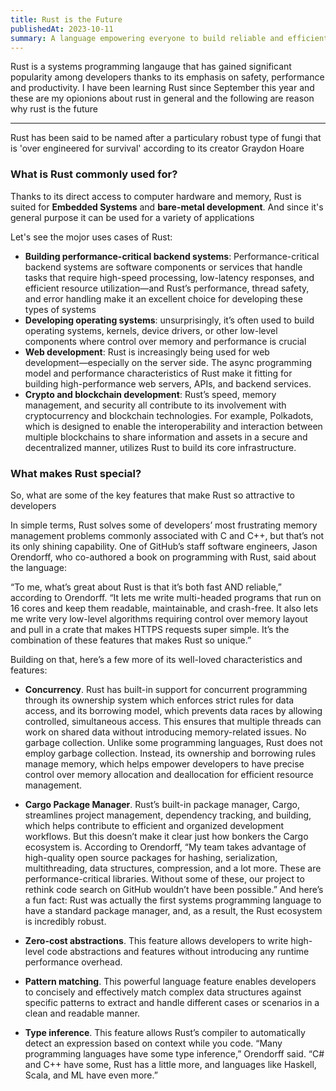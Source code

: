 ```yaml
---
title: Rust is the Future
publishedAt: 2023-10-11
summary: A language empowering everyone to build reliable and efficient software.
---
```


Rust is a systems programming langauge that has gained significant popularity among developers thanks to its emphasis on safety, performance and productivity.
I have been learning Rust since September this year and these are my opionions about rust in general and the following are reason why rust is the future

---

<Callout emoji="💡">
  Rust has been said to be named after a particulary robust type of fungi that
  is 'over engineered for survival' according to its creator Graydon Hoare
</Callout>

### What is Rust commonly used for?

Thanks to its direct access to computer hardware and memory, Rust is suited for
**Embedded Systems** and **bare-metal development**. And since it's general purpose it can be used for a variety of applications

Let's see the mojor uses cases of Rust:

- **Building performance-critical backend systems**: Performance-critical backend systems are software components or services that handle tasks that require high-speed processing, low-latency responses, and efficient resource utilization—and Rust’s performance, thread safety, and error handling make it an excellent choice
  for developing these types of systems
- **Developing operating systems**: unsurprisingly, it’s often used to build operating systems, kernels, device drivers, or other low-level components where control over memory and performance is crucial
- **Web development**: Rust is increasingly being used for web development—especially on the server side. The async programming model and performance characteristics of Rust make it fitting for building high-performance web servers, APIs, and backend services.
- **Crypto and blockchain development**: Rust’s speed, memory management, and security all contribute to its involvement with cryptocurrency and blockchain technologies. For example, Polkadots,
  which is designed to enable the interoperability and interaction
  between multiple blockchains to share information and assets in a secure and decentralized manner,
  utilizes Rust to build its core infrastructure.

### What makes Rust special?

So, what are some of the key features that make Rust so attractive to developers

In simple terms, Rust solves some of developers’ most frustrating memory
management problems commonly associated with C and C++, but that’s not its
only shining capability. One of GitHub’s staff software engineers, Jason Orendorff,
who co-authored a book on programming with Rust, said about the language:

“To me, what’s great about Rust is that it’s both fast AND reliable,”
according to Orendorff. “It lets me write multi-headed programs that run
on 16 cores and keep them readable, maintainable, and crash-free. It also
lets me write very low-level algorithms requiring control over memory layout
and pull in a crate that makes HTTPS requests super simple. It’s the combination
of these features that makes Rust so unique.”

Building on that, here’s a few more of its well-loved characteristics and features:

- **Concurrency**. Rust has built-in support for concurrent programming through its ownership system which enforces strict rules for data access, and its borrowing model, which prevents data races by allowing controlled, simultaneous access. This ensures that multiple threads can work on shared data without introducing memory-related issues.
  No garbage collection. Unlike some programming languages, Rust does not employ garbage collection. Instead, its ownership and borrowing rules manage memory, which helps empower developers to have precise control over memory allocation and deallocation for efficient resource management.

- **Cargo Package Manager**. Rust’s built-in package manager, Cargo, streamlines
  project management, dependency tracking, and building, which helps contribute
  to efficient and organized development workflows. But this doesn’t make it clear
  just how bonkers the Cargo ecosystem is. According to Orendorff, “My team takes
  advantage of high-quality open source packages for hashing, serialization,
  multithreading, data structures, compression, and a lot more. These are
  performance-critical libraries. Without some of these, our project to rethink
  code search on GitHub wouldn’t have been possible.” And here’s a fun fact:
  Rust was actually the first systems programming language to have a standard
  package manager, and, as a result, the Rust ecosystem is incredibly robust.

- **Zero-cost abstractions**. This feature allows developers to
  write high-level code abstractions and features without introducing any
  runtime performance overhead.

- **Pattern matching**. This powerful language feature enables
  developers to concisely and effectively match complex data structures
  against specific patterns to extract and handle different cases or scenarios
  in a clean and readable manner.

- **Type inference**. This feature allows Rust’s compiler to
  automatically detect an expression based on context while you code.
  “Many programming languages have some type inference,” Orendorff said.
  “C# and C++ have some, Rust has a little more, and languages like Haskell,
  Scala, and ML have even more.”
